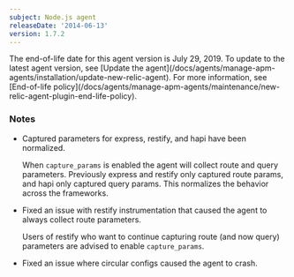 ```yaml
---
subject: Node.js agent
releaseDate: '2014-06-13'
version: 1.7.2
---
```


<Callout variant="important">
  The end-of-life date for this agent version is July 29, 2019. To update to the latest agent version, see [Update the agent](/docs/agents/manage-apm-agents/installation/update-new-relic-agent). For more information, see [End-of-life policy](/docs/agents/manage-apm-agents/maintenance/new-relic-agent-plugin-end-life-policy).
</Callout>

### Notes

* Captured parameters for express, restify, and hapi have been normalized.

  When `capture_params` is enabled the agent will collect route and query parameters. Previously express and restify only captured route params, and hapi only captured query params. This normalizes the behavior across the frameworks.
* Fixed an issue with restify instrumentation that caused the agent to always collect route parameters.

  Users of restify who want to continue capturing route (and now query) parameters are advised to enable `capture_params`.
* Fixed an issue where circular configs caused the agent to crash.
